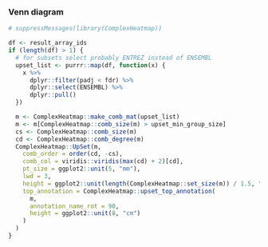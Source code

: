 ### Venn diagram

```r
# suppressMessages(library(ComplexHeatmap))

df <- result_array_ids
if (length(df) > 1) {
  # for subsets select probably ENTREZ instead of ENSEMBL
  upset_list <- purrr::map(df, function(x) {
    x %>%
      dplyr::filter(padj < fdr) %>%
      dplyr::select(ENSEMBL) %>%
      dplyr::pull()
  })

  m <- ComplexHeatmap::make_comb_mat(upset_list)
  m <- m[ComplexHeatmap::comb_size(m) > upset_min_group_size]
  cs <- ComplexHeatmap::comb_size(m)
  cd <- ComplexHeatmap::comb_degree(m)
  ComplexHeatmap::UpSet(m,
    comb_order = order(cd, -cs),
    comb_col = viridis::viridis(max(cd) + 2)[cd],
    pt_size = ggplot2::unit(5, "mm"),
    lwd = 3,
    height = ggplot2::unit(length(ComplexHeatmap::set_size(m)) / 1.5, "cm"),
    top_annotation = ComplexHeatmap::upset_top_annotation(
      m,
      annotation_name_rot = 90,
      height = ggplot2::unit(8, "cm")
    )
  )
}
```


